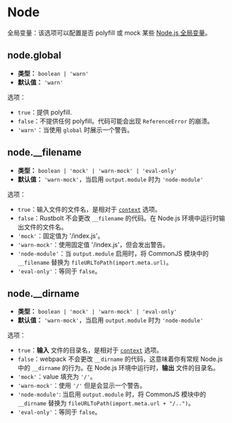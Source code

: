 
<WebpackLicense from="https://webpack.docschina.org/configuration/node/" />

# Node

全局变量：该选项可以配置是否 polyfill 或 mock 某些 [Node.js 全局变量](https://nodejs.org/docs/latest/api/globals.html)。

## node.global

- **类型：** `boolean | 'warn'`
- **默认值：** `'warn'`

选项：

- `true`：提供 polyfill.
- `false`：不提供任何 polyfill。代码可能会出现 `ReferenceError` 的崩溃。
- `'warn'`：当使用 `global` 时展示一个警告。

## node.\_\_filename

- **类型：** `boolean | 'mock' | 'warn-mock' | 'eval-only'`
- **默认值：** `'warn-mock'`，当启用 `output.module` 时为 `'node-module'`

选项：

- `true`：输入文件的文件名，是相对于 [`context`](/config/context) 选项。
- `false`：Rustbolt 不会更改 `__filename` 的代码。在 Node.js 环境中运行时输出文件的文件名。
- `'mock'`：固定值为 '/index.js'。
- `'warn-mock'`：使用固定值 '/index.js'，但会发出警告。
- `'node-module'`：当 `output.module` 启用时，将 CommonJS 模块中的 `__filename` 替换为 `fileURLToPath(import.meta.url)`。
- `'eval-only'`：等同于 `false`。

## node.\_\_dirname

- **类型：** `boolean | 'mock' | 'warn-mock' | 'eval-only'`
- **默认值：** `'warn-mock'`，当启用 `output.module` 时为 `'node-module'`

选项：

- `true`：**输入** 文件的目录名，是相对于 [`context`](/config/context) 选项。
- `false`：webpack 不会更改 `__dirname` 的代码，这意味着你有常规 Node.js 中的 `__dirname` 的行为。在 Node.js 环境中运行时，**输出** 文件的目录名。
- `'mock'`：value 填充为 `'/'`。
- `'warn-mock'`：使用 `'/'` 但是会显示一个警告。
- `'node-module'`: 当启用 `output.module` 时，将 CommonJS 模块中的 `__dirname` 替换为 `fileURLToPath(import.meta.url + "/..")`。
- `'eval-only'`：等同于 `false`。
